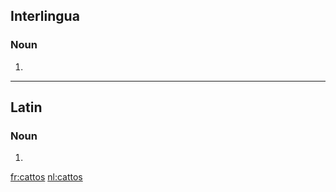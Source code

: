 ==Interlingua==

===Noun===
{{head|ia|plural}}

# {{plural of|catto|lang=ia}}

----

==Latin==

===Noun===
{{la-noun-form|cattōs}}

# {{inflection of|cattus||acc|p|lang=la}}

[[fr:cattos]]
[[nl:cattos]]